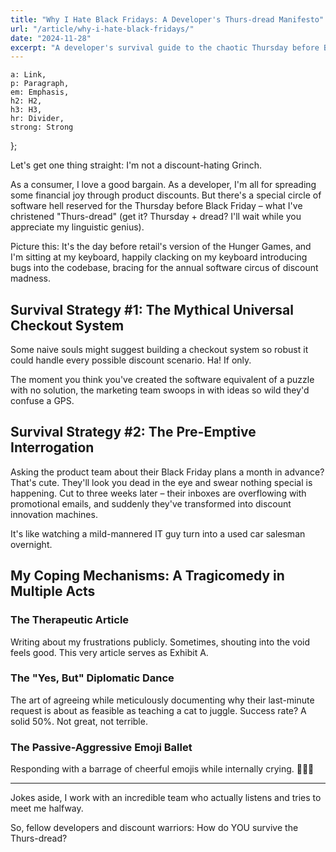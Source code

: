 ```yaml
---
title: "Why I Hate Black Fridays: A Developer's Thurs-dread Manifesto"
url: "/article/why-i-hate-black-fridays/"
date: "2024-11-28"
excerpt: "A developer's survival guide to the chaotic Thursday before Black Friday, where marketing creativity meets software implementation madness."
---
```



    a: Link,
    p: Paragraph,
    em: Emphasis,
    h2: H2,
    h3: H3,
    hr: Divider,
    strong: Strong
};

Let's get one thing straight: I'm not a discount-hating Grinch.

As a consumer, I love a good bargain. As a developer, I'm all for spreading some financial joy through product discounts. But there's a special circle of software hell reserved for the Thursday before Black Friday – what I've christened "Thurs-dread" (get it? Thursday + dread? I'll wait while you appreciate my linguistic genius).

Picture this: It's the day before retail's version of the Hunger Games, and I'm sitting at my keyboard, happily clacking on my keyboard introducing bugs into the codebase, bracing for the annual software circus of discount madness.

## Survival Strategy #1: The Mythical Universal Checkout System

Some naive souls might suggest building a checkout system so robust it could handle every possible discount scenario. Ha! If only.

The moment you think you've created the software equivalent of a puzzle with no solution, the marketing team swoops in with ideas so wild they'd confuse a GPS.

## Survival Strategy #2: The Pre-Emptive Interrogation

Asking the product team about their Black Friday plans a month in advance? That's cute. They'll look you dead in the eye and swear nothing special is happening. Cut to three weeks later – their inboxes are overflowing with promotional emails, and suddenly they've transformed into discount innovation machines.

It's like watching a mild-mannered IT guy turn into a used car salesman overnight.

## My Coping Mechanisms: A Tragicomedy in Multiple Acts

### The Therapeutic Article
Writing about my frustrations publicly. Sometimes, shouting into the void feels good. This very article serves as Exhibit A.

### The "Yes, But" Diplomatic Dance
The art of agreeing while meticulously documenting why their last-minute request is about as feasible as teaching a cat to juggle. Success rate? A solid 50%. Not great, not terrible.

### The Passive-Aggressive Emoji Ballet
Responding with a barrage of cheerful emojis while internally crying. 🌈😄🎉

---

Jokes aside, I work with an incredible team who actually listens and tries to meet me halfway.

So, fellow developers and discount warriors: How do YOU survive the Thurs-dread?